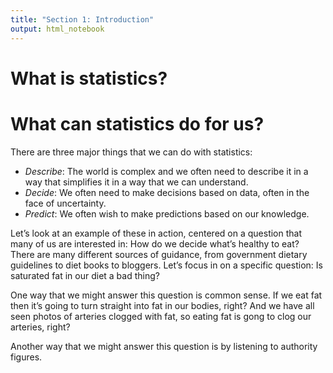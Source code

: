 ```yaml
---
title: "Section 1: Introduction"
output: html_notebook
---
```


# What is statistics?


# What can statistics do for us?

There are three major things that we can do with statistics:

- *Describe*: The world is complex and we often need to describe it in a way that simplifies it in a way that we can understand.  
- *Decide*: We often need to make decisions based on data, often in the face of uncertainty.
- *Predict*: We often wish to make predictions based on our knowledge.

Let's look at an example of these in action, centered on a question that many of us are interested in: How do we decide what's healthy to eat?  There are many different sources of guidance, from government dietary guidelines to diet books to bloggers.  Let's focus in on a specific question: Is saturated fat in our diet a bad thing?

One way that we might answer this question is common sense.  If we eat fat then it's going to turn straight into fat in our bodies, right?  And we have all seen photos of arteries clogged with fat, so eating fat is gong to clog our arteries, right?

Another way that we might answer this question is by listening to authority figures.  
